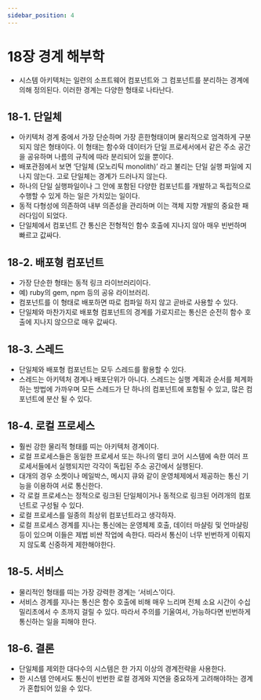```yaml
---
sidebar_position: 4
---
```


# 18장 경계 해부학

- 시스템 아키텍처는 일련의 소프트웨어 컴포넌트와 그 컴포넌트를 분리하는 경계에 의해 정의된다. 이러한 경계는 다양한 형태로 나타난다.

## 18-1. 단일체

- 아키텍처 경계 중에서 가장 단순하며 가장 흔한형태이며 물리적으로 엄격하게 구분되지 않은 형태이다. 이 형태는 함수와 데이터가 단일 프로세서에서 같은 주소 공간을 공유하며 나름의 규칙에 따라 분리되어 있을 뿐이다.
- 배포관점에서 보면 ‘단일체 (모노리틱 monolith)’ 라고 불리는 단일 실행 파일에 지나지 않는다. 고로 단일체는 경계가 드러나지 않는다.
- 하나의 단일 실행파일이나 그 안에 포함된 다양한 컴포넌트를 개발하고 독립적으로 수행할 수 있게 하는 일은 가치있는 일이다.
- 동적 다형성에 의존하여 내부 의존성을 관리하며 이는 객체 지향 개발의 중요한 패러다임이 되었다.
- 단일체에서 컴포넌트 간 통신은 전형적인 함수 호출에 지나지 않아 매우 빈번하며 빠르고 값싸다.

## 18-2. 배포형 컴포넌트

- 가장 단순한 형태는 동적 링크 라이브러리이다.
- 예) ruby의 gem, npm 등의 공유 라이브러리.
- 컴포넌트를 이 형태로 배포하면 따로 컴파일 하지 않고 곧바로 사용할 수 있다.
- 단일체와 마찬가지로 배포형 컴포넌트의 경계를 가로지르는 통신은 순전히 함수 호출에 지나지 않으므로 매우 값싸다.

## 18-3. 스레드

- 단일체와 배포형 컴포넌트는 모두 스레드를 활용할 수 있다.
- 스레드는 아키텍처 경계나 배포단위가 아니다. 스레드는 실행 계획과 순서를 체계화 하는 방법에 가까우며 모든 스레드가 단 하나의 컴포넌트에 포함될 수 있고, 많은 컴포넌트에 분산 될 수 있다.

## 18-4. 로컬 프로세스

- 훨씬 강한 물리적 형태를 띠는 아키텍처 경계이다.
- 로컬 프로세스들은 동일한 프로세서 또는 하나의 멀티 코어 시스템에 속한 여러 프로세서들에서 실행되지만 각각이 독립된 주소 공간에서 실행된다.
- 대개의 경우 소켓이나 메일박스, 메시지 큐와 같이 운영체제에서 제공하는 통신 기능을 이용하여 서로 통신한다.
- 각 로컬 프로세스는 정적으로 링크된 단일체이거나 동적으로 링크된 어려개의 컴포넌트로 구성될 수 있다.
- 로컬 프로세스를 일종의 최상위 컴포넌트라고 생각하자.
- 로컬 프로세스 경계를 지나는 통신에는 운영체제 호출, 데이터 마샬링 및 언마샬링 등이 있으며 이들은 제법 비싼 작업에 속한다. 따라서 통신이 너무 빈번하게 이뤄지지 않도록 신중하게 제한해야한다.

## 18-5. 서비스

- 물리적인 형태를 띠는 가장 강력한 경계는 ‘서비스’이다.
- 서비스 경계를 지나는 통신은 함수 호출에 비해 매우 느리며 전체 소요 시간이 수십 밀리초에서 수 초까지 걸릴 수 있다. 따라서 주의를 기울여서, 가능하다면 빈번하게 통신하는 일을 피해야 한다.

## 18-6. 결론

- 단일체를 제외한 대다수의 시스템은 한 가지 이상의 경계전략을 사용한다.
- 한 시스템 안에서도 통신이 빈번한 로컬 경게와 지연을 중요하게 고려해야하는 경계가 혼합되어 있을 수 있다.

